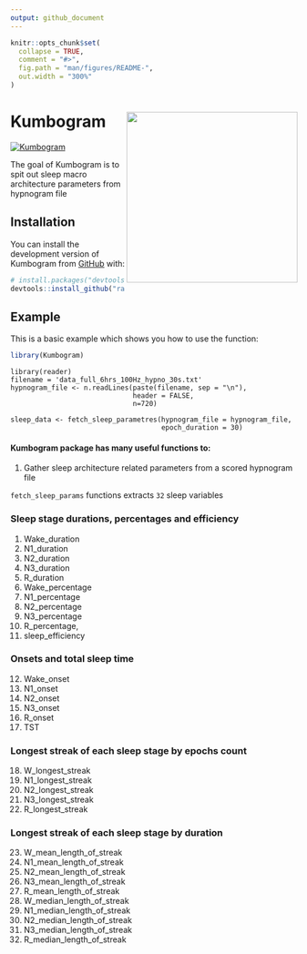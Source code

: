 ```yaml
---
output: github_document
---
```


<!-- README.md is generated from README.Rmd. Please edit that file -->

```r
knitr::opts_chunk$set(
  collapse = TRUE,
  comment = "#>",
  fig.path = "man/figures/README-",
  out.width = "300%"
)
```

# Kumbogram <img src="./man/figures/logo.png" align="right" width="300" />

<!-- badges: start -->
[![Kumbogram](https://img.shields.io/github/downloads/rahulvenugopal/Kumbogram/Dobby/total?color=%27brightgreen%27&label=downloads%40Kumbogram&style=for-the-badge)](https://rahulvenugopal.github.io/Kumbogram/)
<!-- badges: end -->

The goal of Kumbogram is to spit out sleep macro architecture parameters from hypnogram file

## Installation

You can install the development version of Kumbogram from [GitHub](https://github.com/) with:

``` r
# install.packages("devtools")
devtools::install_github("rahulvenugopal/Kumbogram")
```

## Example

This is a basic example which shows you how to use the function:

```r
library(Kumbogram)
```

```
library(reader)
filename = 'data_full_6hrs_100Hz_hypno_30s.txt'
hypnogram_file <- n.readLines(paste(filename, sep = "\n"),
                              header = FALSE,
                              n=720)

sleep_data <- fetch_sleep_parametres(hypnogram_file = hypnogram_file,
                                     epoch_duration = 30)
```
#### Kumbogram package has many useful functions to:

1. Gather sleep architecture related parameters from a scored hypnogram file


`fetch_sleep_params` functions extracts `32` sleep variables

### Sleep stage durations, percentages and efficiency
1. Wake_duration
2. N1_duration
3. N2_duration
4. N3_duration
5. R_duration
6. Wake_percentage
7. N1_percentage
8. N2_percentage
9. N3_percentage
10. R_percentage,
11. sleep_efficiency

### Onsets and total sleep time
12. Wake_onset
13. N1_onset
14. N2_onset
15. N3_onset
16. R_onset
17. TST

### Longest streak of each sleep stage by epochs count
18. W_longest_streak
19. N1_longest_streak
20. N2_longest_streak
21. N3_longest_streak
22. R_longest_streak

### Longest streak of each sleep stage by duration
23. W_mean_length_of_streak
24. N1_mean_length_of_streak
25. N2_mean_length_of_streak
26. N3_mean_length_of_streak
27. R_mean_length_of_streak
28. W_median_length_of_streak
29. N1_median_length_of_streak
30. N2_median_length_of_streak
31. N3_median_length_of_streak
32. R_median_length_of_streak
